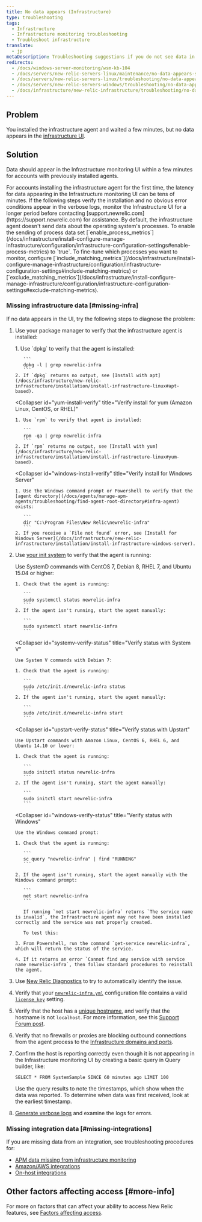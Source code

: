 ```yaml
---
title: No data appears (Infrastructure)
type: troubleshooting
tags:
  - Infrastructure
  - Infrastructure monitoring troubleshooting
  - Troubleshoot infrastructure
translate:
  - jp
metaDescription: Troubleshooting suggestions if you do not see data in New Relic's Infrastructure monitoring UI.
redirects:
  - /docs/windows-server-monitoring/wsm-kb-104
  - /docs/servers/new-relic-servers-linux/maintenance/no-data-appears-servers-linux
  - /docs/servers/new-relic-servers-linux/troubleshooting/no-data-appears-servers-linux
  - /docs/servers/new-relic-servers-windows/troubleshooting/no-data-appears-servers-windows
  - /docs/infrastructure/new-relic-infrastructure/troubleshooting/no-data-appears-infrastructure
---
```


## Problem

You installed the infrastructure agent and waited a few minutes, but no data appears in the [infrastructure UI](/docs/infrastructure/new-relic-infrastructure/infrastructure-ui-pages/infrastructure-compute-page-measure-resource-usage).

## Solution

Data should appear in the Infrastructure monitoring UI within a few minutes for accounts with previously installed agents.

<Callout variant="important">
  For accounts installing the infrastructure agent for the first time, the latency for data appearing in the Infrastructure monitoring UI can be tens of minutes. If the following steps verify the installation and no obvious error conditions appear in the verbose logs, monitor the Infrastructure UI for a longer period before contacting [support.newrelic.com](https://support.newrelic.com) for assistance.
</Callout>

<Callout variant="important">
  By default, the infrastructure agent doesn't send data about the operating system's processes. To enable the sending of process data set [`enable_process_metrics`](/docs/infrastructure/install-configure-manage-infrastructure/configuration/infrastructure-configuration-settings#enable-process-metrics) to `true`. To fine-tune which processes you want to monitor, configure [`include_matching_metrics`](/docs/infrastructure/install-configure-manage-infrastructure/configuration/infrastructure-configuration-settings#include-matching-metrics) or [`exclude_matching_metrics`](/docs/infrastructure/install-configure-manage-infrastructure/configuration/infrastructure-configuration-settings#exclude-matching-metrics).
</Callout>

### Missing infrastructure data [#missing-infra]

If no data appears in the UI, try the following steps to diagnose the problem:

1. Use your package manager to verify that the infrastructure agent is installed:

   <CollapserGroup>
     <Collapser
       id="apt-install-verify"
       title="Verify install for apt (Debian or Ubuntu)"
     >
       1. Use `dpkg` to verify that the agent is installed:

          ```
          dpkg -l | grep newrelic-infra
          ```
       2. If `dpkg` returns no output, see [Install with apt](/docs/infrastructure/new-relic-infrastructure/installation/install-infrastructure-linux#apt-based).
     </Collapser>

     <Collapser
       id="yum-install-verify"
       title="Verify install for yum (Amazon Linux, CentOS, or RHEL)"
     >
       1. Use `rpm` to verify that agent is installed:

          ```
          rpm -qa | grep newrelic-infra
          ```
       2. If `rpm` returns no output, see [Install with yum](/docs/infrastructure/new-relic-infrastructure/installation/install-infrastructure-linux#yum-based).
     </Collapser>

     <Collapser
       id="windows-install-verify"
       title="Verify install for Windows Server"
     >
       1. Use the Windows command prompt or Powershell to verify that the [agent directory](/docs/agents/manage-apm-agents/troubleshooting/find-agent-root-directory#infra-agent) exists:

          ```
          dir "C:\Program Files\New Relic\newrelic-infra"
          ```
       2. If you receive a `File not found` error, see [Install for Windows Server](/docs/infrastructure/new-relic-infrastructure/installation/install-infrastructure-windows-server).
     </Collapser>
   </CollapserGroup>
2. Use [your init system](/docs/infrastructure/new-relic-infrastructure/configuration/start-stop-restart-check-infrastructure-agent-status#init-system) to verify that the agent is running:

   <CollapserGroup>
     <Collapser
       id="systemd-verify-status"
       title="Verify status with SystemD"
     >
       Use SystemD commands with CentOS 7, Debian 8, RHEL 7, and Ubuntu 15.04 or higher:

       1. Check that the agent is running:

          ```
          sudo systemctl status newrelic-infra
          ```
       2. If the agent isn't running, start the agent manually:

          ```
          sudo systemctl start newrelic-infra
          ```
     </Collapser>

     <Collapser
       id="systemv-verify-status"
       title="Verify status with System V"
     >
       Use System V commands with Debian 7:

       1. Check that the agent is running:

          ```
          sudo /etc/init.d/newrelic-infra status
          ```
       2. If the agent isn't running, start the agent manually:

          ```
          sudo /etc/init.d/newrelic-infra start
          ```
     </Collapser>

     <Collapser
       id="upstart-verify-status"
       title="Verify status with Upstart"
     >
       Use Upstart commands with Amazon Linux, CentOS 6, RHEL 6, and Ubuntu 14.10 or lower:

       1. Check that the agent is running:

          ```
          sudo initctl status newrelic-infra
          ```
       2. If the agent isn't running, start the agent manually:

          ```
          sudo initctl start newrelic-infra
          ```
     </Collapser>

     <Collapser
       id="windows-verify-status"
       title="Verify status with Windows"
     >
       Use the Windows command prompt:

       1. Check that the agent is running:

          ```
          sc query "newrelic-infra" | find "RUNNING"
          ```

       2. If the agent isn't running, start the agent manually with the Windows command prompt:

          ```
          net start newrelic-infra
          ```

          If running `net start newrelic-infra` returns `The service name is invalid`, the Infrastructure agent may not have been installed correctly and the service was not properly created.

          To test this:

       3. From Powershell, run the command `get-service newrelic-infra`, which will return the status of the service.

       4. If it returns an error `Cannot find any service with service name newrelic-infra`, then follow standard procedures to reinstall the agent.
     </Collapser>
   </CollapserGroup>
3. Use [New Relic Diagnostics](/docs/agents/manage-apm-agents/troubleshooting/new-relic-diagnostics) to try to automatically identify the issue.
4. Verify that your [`newrelic-infra.yml`](/docs/infrastructure/new-relic-infrastructure/configuration/configure-infrastructure-agent#config-file) configuration file contains a valid [`license_key`](/docs/infrastructure/new-relic-infrastructure/configuration/configure-infrastructure-agent#conf-license_key) setting.
5. Verify that the host has a [unique hostname](/docs/infrastructure/new-relic-infrastructure/getting-started/compatibility-requirements-new-relic-infrastructure#hostname), and verify that the hostname is not `localhost`. For more information, see this [Support Forum post](https://discuss.newrelic.com/t/relic-solution-a-common-reason-for-a-host-failing-to-show-up-in-the-infrastructure-dashboard/53031).
6. Verify that no firewalls or proxies are blocking outbound connections from the agent process to the [Infrastructure domains and ports](/docs/apm/new-relic-apm/getting-started/networks#infrastructure).
7. Confirm the host is reporting correctly even though it is not appearing in the Infrastructure monitoring UI by creating a basic query in Query builder, like:

   ```
   SELECT * FROM SystemSample SINCE 60 minutes ago LIMIT 100
   ```

   Use the query results to note the timestamps, which show when the data was reported. To determine when data was first received, look at the earliest timestamp.
8. [Generate verbose logs](/docs/infrastructure/new-relic-infrastructure/troubleshooting/generating-logs-troubleshooting-infrastructure) and examine the logs for errors.

### Missing integration data [#missing-integrations]

If you are missing data from an integration, see troubleshooting procedures for:

* [APM data missing from infrastructure monitoring](/docs/infrastructure/new-relic-infrastructure/troubleshooting/apm-data-missing-infrastructure)
* [Amazon/AWS integrations](/docs/infrastructure/amazon-integrations/troubleshooting/no-data-appears-amazonaws-integrations)
* [On-host integrations](/docs/infrastructure/on-host-integrations/troubleshooting/not-seeing-host-integration-data)

## Other factors affecting access [#more-info]

For more on factors that can affect your ability to access New Relic features, see [Factors affecting access](/docs/accounts/accounts-billing/general-account-settings/factors-affecting-access-features-data).
